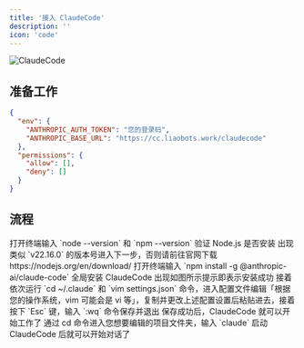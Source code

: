 ```yaml
---
title: '接入 ClaudeCode'
description: ''
icon: 'code'
---
```


![ClaudeCode](/images/API/ClaudeCode/claudecode-icon.png)

## 准备工作

```json Settings.json highlight={2,3}
{
  "env": {
    "ANTHROPIC_AUTH_TOKEN": "您的登录码",
    "ANTHROPIC_BASE_URL": "https://cc.liaobots.work/claudecode"
  },
  "permissions": {
    "allow": [],
    "deny": []
  }
}
```

## 流程

<Steps>
    <Step title="第一步">
        <Card title="验证 Node.js 是否安装" img="/images/API/ClaudeCode/step-1.png">
            打开终端输入 `node --version` 和 `npm --version` 验证 Node.js 是否安装
            出现类似 `v22.16.0` 的版本号进入下一步，否则请前往官网下载 https://nodejs.org/en/download/
        </Card>
    </Step>
    <Step title="第二步">
        <Card title="安装 ClaudeCode" img="/images/API/ClaudeCode/step-2.png">
            打开终端输入 `npm install -g @anthropic-ai/claude-code` 全局安装 ClaudeCode
            出现如图所示提示即表示安装成功
        </Card>
    </Step>
    <Step title="第三步">
        <Card title="编辑配置文件" img="/images/API/ClaudeCode/step-3.png">
            接着依次运行 `cd ~/.claude` 和 `vim settings.json` 命令，进入配置文件编辑「根据您的操作系统，vim 可能会是 vi 等」，复制并更改上述配置设置后粘贴进去，接着按下 `Esc` 键，输入 `:wq` 命令保存并退出
            保存成功后，ClaudeCode 就可以开始工作了
        </Card>
    </Step>
    <Step title="第四步">
        <Card title="启动 ClaudeCode" img="/images/API/ClaudeCode/step-4.png">
            通过 cd 命令进入您想要编辑的项目文件夹，输入 `claude` 启动 ClaudeCode 后就可以开始对话了
        </Card>
    </Step>
</Steps>